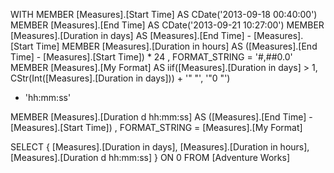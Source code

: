 WITH
MEMBER [Measures].[Start Time] AS
   CDate('2013-09-18 00:40:00')
MEMBER [Measures].[End Time] AS
   CDate('2013-09-21 10:27:00')
MEMBER [Measures].[Duration in days] AS
   [Measures].[End Time] - [Measures].[Start Time]
MEMBER [Measures].[Duration in hours] AS
   ([Measures].[End Time] - [Measures].[Start Time]) * 24
   , FORMAT_STRING = '#,##0.0'
MEMBER [Measures].[My Format] AS
   iif([Measures].[Duration in days] > 1,
        CStr(Int([Measures].[Duration in days])) +
 '"  "', '"0  "')
   + 'hh:mm:ss'

MEMBER [Measures].[Duration d  hh:mm:ss] AS
   ([Measures].[End Time] - [Measures].[Start Time])
   , FORMAT_STRING = [Measures].[My Format]


SELECT
   { [Measures].[Duration in days],
     [Measures].[Duration in hours],
	 [Measures].[Duration d  hh:mm:ss] } ON 0
FROM
   [Adventure Works]